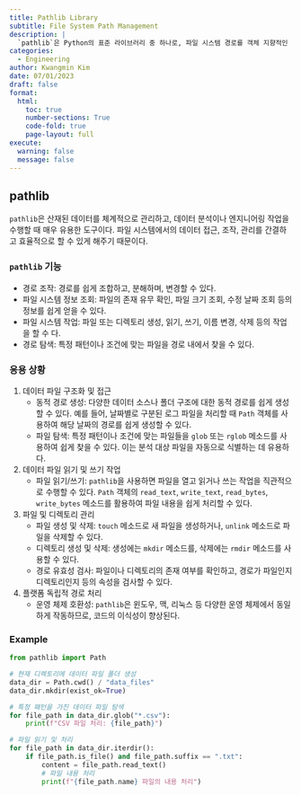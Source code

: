 ```yaml
---
title: Pathlib Library
subtitle: File System Path Management
description: | 
  `pathlib`은 Python의 표준 라이브러리 중 하나로, 파일 시스템 경로를 객체 지향적인 방식으로 쉽게 다룰 수 있게 해주는 모듈이다. 이전에는 파일 시스템 경로를 문자열로 처리했지만, `pathlib`을 사용하면 경로를 `Path` 객체로 표현하여 경로에 대한 다양한 작업을 보다 직관적이고 효율적으로 수행할 수 있다.
categories:
  - Engineering
author: Kwangmin Kim
date: 07/01/2023
draft: false
format: 
  html:
    toc: true
    number-sections: True
    code-fold: true
    page-layout: full
execute: 
  warning: false
  message: false
---
```


## pathlib

`pathlib`은 산재된 데이터를 체계적으로 관리하고, 데이터 분석이나 엔지니어링 작업을 수행할 때 매우 유용한 도구이다. 파일 시스템에서의 데이터 접근, 조작, 관리를 간결하고 효율적으로 할 수 있게 해주기 때문이다.

### `pathlib` 기능

* 경로 조작: 경로를 쉽게 조합하고, 분해하며, 변경할 수 있다.
* 파일 시스템 정보 조회: 파일의 존재 유무 확인, 파일 크기 조회, 수정 날짜 조회 등의 정보를 쉽게 얻을 수 있다.
* 파일 시스템 작업: 파일 또는 디렉토리 생성, 읽기, 쓰기, 이름 변경, 삭제 등의 작업을 할 수 다.
* 경로 탐색: 특정 패턴이나 조건에 맞는 파일을 경로 내에서 찾을 수 있다.

### 응용 상황

1. 데이터 파일 구조화 및 접근
    * 동적 경로 생성: 다양한 데이터 소스나 폴더 구조에 대한 동적 경로를 쉽게 생성할 수 있다. 예를 들어, 날짜별로 구분된 로그 파일을 처리할 때 `Path` 객체를 사용하여 해당 날짜의 경로를 쉽게 생성할 수 있다.
    * 파일 탐색: 특정 패턴이나 조건에 맞는 파일들을 `glob` 또는 `rglob` 메소드를 사용하여 쉽게 찾을 수 있다. 이는 분석 대상 파일을 자동으로 식별하는 데 유용하다.
2. 데이터 파일 읽기 및 쓰기 작업
    * 파일 읽기/쓰기: `pathlib`을 사용하면 파일을 열고 읽거나 쓰는 작업을 직관적으로 수행할 수 있다. `Path` 객체의 `read_text`, `write_text`, `read_bytes`, `write_bytes` 메소드를 활용하여 파일 내용을 쉽게 처리할 수 있다.
3. 파일 및 디렉토리 관리
    * 파일 생성 및 삭제: `touch` 메소드로 새 파일을 생성하거나, `unlink` 메소드로 파일을 삭제할 수 있다. 
    * 디렉토리 생성 및 삭제: 생성에는 `mkdir` 메소드를, 삭제에는 `rmdir` 메소드를 사용할 수 있다.
    * 경로 유효성 검사: 파일이나 디렉토리의 존재 여부를 확인하고, 경로가 파일인지 디렉토리인지 등의 속성을 검사할 수 있다.
4. 플랫폼 독립적 경로 처리
    * 운영 체제 호환성: `pathlib`은 윈도우, 맥, 리눅스 등 다양한 운영 체제에서 동일하게 작동하므로, 코드의 이식성이 향상된다.

### Example

```python
from pathlib import Path

# 현재 디렉토리에 데이터 파일 폴더 생성
data_dir = Path.cwd() / "data_files"
data_dir.mkdir(exist_ok=True)

# 특정 패턴을 가진 데이터 파일 탐색
for file_path in data_dir.glob("*.csv"):
    print(f"CSV 파일 처리: {file_path}")

# 파일 읽기 및 처리
for file_path in data_dir.iterdir():
    if file_path.is_file() and file_path.suffix == ".txt":
        content = file_path.read_text()
        # 파일 내용 처리
        print(f"{file_path.name} 파일의 내용 처리")

```
